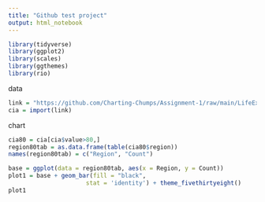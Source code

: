 ```yaml
---
title: "Github test project"
output: html_notebook
---
```



```r
library(tidyverse)
library(ggplot2)
library(scales)
library(ggthemes)
library(rio)
```

data
```r
link = "https://github.com/Charting-Chumps/Assignment-1/raw/main/LifeExpect_birth.xlsx"
cia = import(link)
```

chart
```r
cia80 = cia[cia$value>80,]
region80tab = as.data.frame(table(cia80$region))
names(region80tab) = c("Region", "Count")

base = ggplot(data = region80tab, aes(x = Region, y = Count))
plot1 = base + geom_bar(fill = "black",
                      stat = 'identity') + theme_fivethirtyeight()
plot1
```


